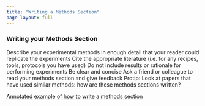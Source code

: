 ```yaml
---
title: "Writing a Methods Section"
page-layout: full
---
```


### Writing your Methods Section

Describe your experimental methods in enough detail that your reader could replicate the experiments Cite the appropriate literature (i.e. for any recipes, tools, protocols you have used) Do not include results or rationale for performing experiments Be clear and concise Ask a friend or colleague to read your methods section and give feedback Protip: Look at papers that have used similar methods: how are these methods sections written?

[Annotated example of how to write a methods section](./methods_example.docx)
